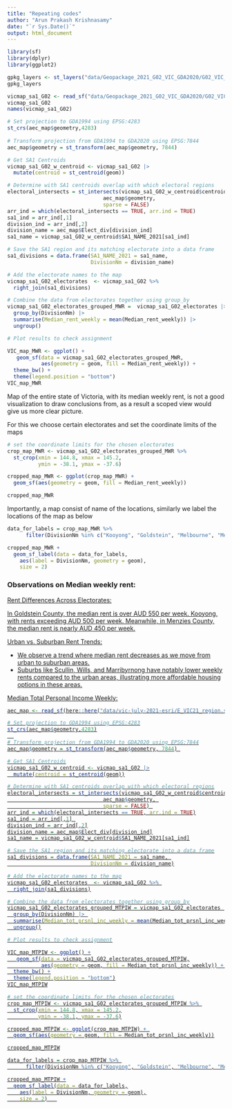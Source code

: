 ```yaml
---
title: "Repeating codes"
author: "Arun Prakash Krishnasamy"
date: "`r Sys.Date()`"
output: html_document
---
```

```r
library(sf)
library(dplyr)
library(ggplot2)
```

```r
gpkg_layers <- st_layers("data/Geopackage_2021_G02_VIC_GDA2020/G02_VIC_GDA2020.gpkg")
gpkg_layers

```

```r

vicmap_sa1_G02 <- read_sf("data/Geopackage_2021_G02_VIC_GDA2020/G02_VIC_GDA2020.gpkg", layer = "G02_SA1_2021_VIC")
vicmap_sa1_G02
names(vicmap_sa1_G02)

```

```r
# Set projection to GDA1994 using EPSG:4283
st_crs(aec_map$geometry,4283)
  
# Transform projection from GDA1994 to GDA2020 using EPSG:7844
aec_map$geometry = st_transform(aec_map$geometry, 7844) 

# Get SA1 Centroids
vicmap_sa1_G02_w_centroid <- vicmap_sa1_G02 |>
  mutate(centroid = st_centroid(geom))

# Determine with SA1 centroids overlap with which electoral regions
electoral_intersects = st_intersects(vicmap_sa1_G02_w_centroid$centroid, 
                               aec_map$geometry, 
                               sparse = FALSE) 
arr_ind = which(electoral_intersects == TRUE, arr.ind = TRUE)
sa1_ind = arr_ind[,1] 
division_ind = arr_ind[,2]
division_name = aec_map$Elect_div[division_ind]
sa1_name = vicmap_sa1_G02_w_centroid$SA1_NAME_2021[sa1_ind]

# Save the SA1 region and its matching electorate into a data frame
sa1_divisions = data.frame(SA1_NAME_2021 = sa1_name, 
                           DivisionNm = division_name)

# Add the electorate names to the map
vicmap_sa1_G02_electorates  <- vicmap_sa1_G02 %>% 
  right_join(sa1_divisions)

# Combine the data from electorates together using group_by
vicmap_sa1_G02_electorates_grouped_MWR =  vicmap_sa1_G02_electorates |>
  group_by(DivisionNm) |> 
  summarise(Median_rent_weekly = mean(Median_rent_weekly)) |>
  ungroup()

# Plot results to check assignment

VIC_map_MWR <- ggplot() +
   geom_sf(data = vicmap_sa1_G02_electorates_grouped_MWR,
           aes(geometry = geom, fill = Median_rent_weekly)) + 
  theme_bw() +
  theme(legend.position = "bottom")
VIC_map_MWR

```


Map of the entire state of Victoria, with its median weekly rent, is not a good visualization to draw conclusions from, as a result a scoped view would give us more clear picture.

For this we choose certain electorates and set the coordinate limits of the maps
```r

# set the coordinate limits for the chosen electorates
crop_map_MWR <- vicmap_sa1_G02_electorates_grouped_MWR %>% 
  st_crop(xmin = 144.8, xmax = 145.2,
          ymin = -38.1, ymax = -37.6)

cropped_map_MWR <- ggplot(crop_map_MWR) + 
  geom_sf(aes(geometry = geom, fill = Median_rent_weekly))

cropped_map_MWR

```

Importantly, a map consist of name of the locations, similarly we label the locations of the map as below

```r

data_for_labels = crop_map_MWR %>% 
      filter(DivisionNm %in% c("Kooyong", "Goldstein", "Melbourne", "Menzies","Maribyrnong", "Wills", "Scullin", "McEwen", "Chrisholm"))

cropped_map_MWR +
  geom_sf_label(data = data_for_labels,
    aes(label = DivisionNm, geometry = geom),
    size = 2)	

```
### Observations on Median weekly rent:

<u>Rent Differences Across Electorates:<u/>

In Goldstein County, the median rent is over AUD 550 per week.
Kooyong, with rents exceeding AUD 500 per week.
Meanwhile, in Menzies County, the median rent is nearly AUD 450 per week.


<u>Urban vs. Suburban Rent Trends:<u/>

  - We observe a trend where median rent decreases as we move from urban to suburban areas.
  - Suburbs like Scullin, Wills, and Marribyrnong have notably lower weekly rents compared to the urban areas, illustrating more affordable housing options in these areas.

<u>Median Total Personal Income Weekly:<u/>


```r
aec_map <- read_sf(here::here("data/vic-july-2021-esri/E_VIC21_region.shp"))
```

```r

# Set projection to GDA1994 using EPSG:4283
st_crs(aec_map$geometry,4283)
  
# Transform projection from GDA1994 to GDA2020 using EPSG:7844
aec_map$geometry = st_transform(aec_map$geometry, 7844) 

# Get SA1 Centroids
vicmap_sa1_G02_w_centroid <- vicmap_sa1_G02 |>
  mutate(centroid = st_centroid(geom))

# Determine with SA1 centroids overlap with which electoral regions
electoral_intersects = st_intersects(vicmap_sa1_G02_w_centroid$centroid, 
                               aec_map$geometry, 
                               sparse = FALSE) 
arr_ind = which(electoral_intersects == TRUE, arr.ind = TRUE)
sa1_ind = arr_ind[,1] 
division_ind = arr_ind[,2]
division_name = aec_map$Elect_div[division_ind]
sa1_name = vicmap_sa1_G02_w_centroid$SA1_NAME_2021[sa1_ind]

# Save the SA1 region and its matching electorate into a data frame
sa1_divisions = data.frame(SA1_NAME_2021 = sa1_name, 
                           DivisionNm = division_name)

# Add the electorate names to the map
vicmap_sa1_G02_electorates  <- vicmap_sa1_G02 %>% 
  right_join(sa1_divisions)

# Combine the data from electorates together using group_by
vicmap_sa1_G02_electorates_grouped_MTPIW = vicmap_sa1_G02_electorates |>
  group_by(DivisionNm) |> 
  summarise(Median_tot_prsnl_inc_weekly = mean(Median_tot_prsnl_inc_weekly)) |>
  ungroup()

# Plot results to check assignment

VIC_map_MTPIW <- ggplot() +
   geom_sf(data = vicmap_sa1_G02_electorates_grouped_MTPIW,
           aes(geometry = geom, fill = Median_tot_prsnl_inc_weekly)) + 
  theme_bw() +
  theme(legend.position = "bottom")
VIC_map_MTPIW

```

```r

# set the coordinate limits for the chosen electorates
crop_map_MTPIW <- vicmap_sa1_G02_electorates_grouped_MTPIW %>% 
  st_crop(xmin = 144.8, xmax = 145.2,
          ymin = -38.1, ymax = -37.6)

cropped_map_MTPIW <- ggplot(crop_map_MTPIW) + 
  geom_sf(aes(geometry = geom, fill = Median_tot_prsnl_inc_weekly))

cropped_map_MTPIW

```

```r

data_for_labels = crop_map_MTPIW %>% 
      filter(DivisionNm %in% c("Kooyong", "Goldstein", "Melbourne", "Menzies","Maribyrnong", "Wills", "Scullin", "McEwen", "Chrisholm", "Fraser", "Higgins", "Hotham"))

cropped_map_MTPIW +
  geom_sf_label(data = data_for_labels,
    aes(label = DivisionNm, geometry = geom),
    size = 2)	

```